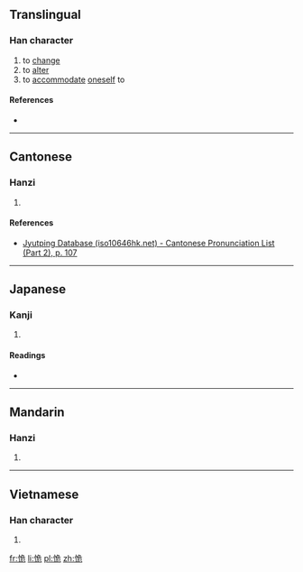 ==Translingual==

===Han character===
{{Han char|rn=61|rad=心|as=06|sn=9|four=|canj=心弓一山 (PNMU)|ids=⿰[[忄]][[危]]}}

# to [[change]]
# to [[alter]]
# to [[accommodate]] [[oneself]] to

====References====
* {{Han ref|kx=0384.120|dkj=10556|dj=0714.290|hdz=42297.070|uh=6051|ud=24657}}

----

==Cantonese==

===Hanzi===
{{yue-hanzi|jyut=gwai2|y=gwai2}}

# {{defn|lang=yue|sort=心06}}

====References====
* [http://www.iso10646hk.net/jp/document/download.jsp Jyutping Database (iso10646hk.net) - Cantonese Pronunciation List (Part 2), p. 107]

----

==Japanese==

===Kanji===
{{ja-kanji|grade=|rs=心06}}

# {{defn|lang=ja|sort=心06}}

====Readings====
* {{ja-readings|on=[[き]] (ki), [[ぎ]] (gi)|kun=[[かわる]] (kawaru), [[あやしむ]] (ayashimu)}}

----

==Mandarin==

===Hanzi===
{{cmn-hanzi|pin=[[guǐ]] ([[gui3]])|wg=kuei<sup>3</sup>}}

# {{defn|lang=cmn|sort=心06}}

----

==Vietnamese==

===Han character===
{{vi-readings|rs=心06| hanviet = nguây}}

# {{defn|lang=vi|sort=心06}}

[[fr:恑]]
[[li:恑]]
[[pl:恑]]
[[zh:恑]]